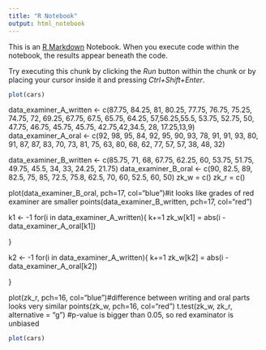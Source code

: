 ---
title: "R Notebook"
output: html_notebook
---

This is an [R Markdown](http://rmarkdown.rstudio.com) Notebook. When you execute code within the notebook, the results appear beneath the code. 

Try executing this chunk by clicking the *Run* button within the chunk or by placing your cursor inside it and pressing *Ctrl+Shift+Enter*. 

```{r}
plot(cars)
```
data_examiner_A_written <- c(87.75, 84.25, 81, 80.25, 77.75, 76.75, 75.25, 74.75, 72, 69.25, 67.75, 67.5, 65.75, 64.25, 57,56.25,55.5, 53.75, 52.75, 50, 47.75, 46.75, 45.75, 45.75, 42.75,42,34.5, 28, 17.25,13,9)
data_examiner_A_oral <-   c(92, 98, 95, 84, 92, 95, 90, 93, 78, 91, 91, 93, 80, 91, 87, 87, 83, 70, 73, 81, 75, 63, 80, 68, 62, 77, 57, 57, 38, 48, 32)

data_examiner_B_written <- c(85.75, 71, 68, 67.75, 62.25, 60, 53.75, 51.75, 49.75, 45.5, 34, 33, 24.25, 21.75)
data_examiner_B_oral <- c(90, 82.5, 89, 82.5, 75, 85, 72.5, 75.8, 62.5, 70, 60, 52.5, 60, 50)
zk_w = c()
zk_r = c()

plot(data_examiner_B_oral, pch=17, col="blue")#it looks like grades of red examiner are smaller 
points(data_examiner_B_written, pch=17, col="red")

k1 <- -1
for(i in data_examiner_A_written){
    k+=1
    zk_w[k1] = abs(i - data_examiner_A_oral[k1]) 
    
}


k2 <- -1
for(i in data_examiner_A_written){
    k+=1
    zk_w[k2] = abs(i - data_examiner_A_oral[k2]) 
    
}

plot(zk_r, pch=16, col="blue")#difference between writing and oral parts looks very similar
points(zk_w, pch=16, col="red")
t.test(zk_w, zk_r, alternative = "g")
#p-value is bigger than 0.05, so red examinator is unbiased

```{r}
plot(cars)
```